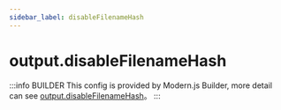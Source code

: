 ```yaml
---
sidebar_label: disableFilenameHash
---
```


# output.disableFilenameHash

:::info BUILDER
This config is provided by Modern.js Builder, more detail can see [output.disableFilenameHash](https://modernjs.dev/builder/en/api/config-output.html#output-disablefilenamehash)。
:::


<Main />
